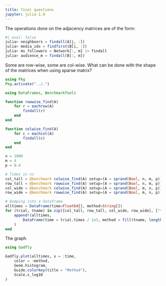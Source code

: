 ```yaml
---
title: final questions
jupyter: julia-1.9
---
```


The operations done on the adjacency matrices are of the form:


```julia
#| eval: false
julia> neighboors = findall(A[j, :])
julia> media_idx = findfirst(B[i, :])
julia> ms_followers = Network[:, m] |> findall
julia> audience_m = findall(B[:, m])
```

Some are row-wise, some are col-wise. What can be done with the shape of the
matrices when using sparse matrix?

```julia
using Pkg
Pkg.activate("../.")
```

```julia
using DataFrames, BenchmarkTools

function rowwise_find(A)
    for r = eachrow(A)
        findall(r)
    end
end

function colwise_find(A)
    for c = eachcol(A)
        findall(c)
    end
end

n = 1000
m = 4
p = 0.4

# Times in ns
col_tall = @benchmark colwise_find(A) setup=(A = sprand(Bool, n, m, p))
row_tall = @benchmark rowwise_find(A) setup=(A = sprand(Bool, n, m, p))
col_wide = @benchmark colwise_find(A) setup=(A = sprand(Bool, m, n, p))
row_wide = @benchmark rowwise_find(A) setup=(A = sprand(Bool, m, n, p))
```

```julia
# Dumping into a dataframe
alltimes = DataFrame(time=Float64[], method=String[])
for (trial, tname) in zip([col_tall, row_tall, col_wide, row_wide], ["tall by_col", "tall by_row", "wide by_col", "wide by_row"])
    append!(alltimes,
        DataFrame(time = trial.times / 1e3, method = fill(tname, length(trial.times)))
    )
end
```

The graph


```julia
using Gadfly

Gadfly.plot(alltimes, x = :time,
    color = :method,
    Geom.histogram,
    Guide.colorkey(title = "Method"),
    Scale.x_log10
)
```